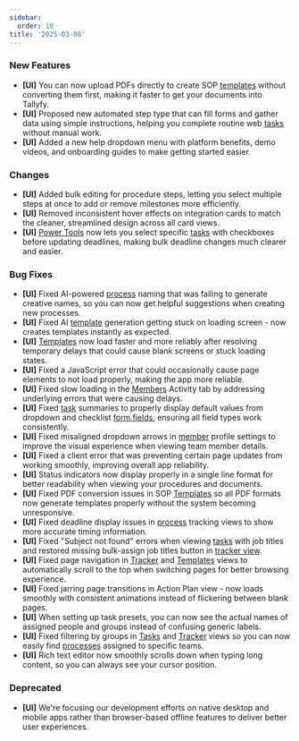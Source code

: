 ```yaml
---
sidebar:
  order: 10
title: '2025-03-08'
---
```


### New Features

- **[UI]** You can now upload PDFs directly to create SOP [templates](/products/pro/documenting/templates/) without converting them first, making it faster to get your documents into Tallyfy.
- **[UI]** Proposed new automated step type that can fill forms and gather data using simple instructions, helping you complete routine web [tasks](/products/pro/tracking-and-tasks/tasks/) without manual work.
- **[UI]** Added a new help dropdown menu with platform benefits, demo videos, and onboarding guides to make getting started easier.

### Changes

- **[UI]** Added bulk editing for procedure steps, letting you select multiple steps at once to add or remove milestones more efficiently.
- **[UI]** Removed inconsistent hover effects on integration cards to match the cleaner, streamlined design across all card views.
- **[UI]** [Power Tools](/products/pro/documenting/templates/how-can-power-tools-enhance-my-tallyfy-experience/) now lets you select specific [tasks](/products/pro/tracking-and-tasks/tasks/) with checkboxes before updating deadlines, making bulk deadline changes much clearer and easier.

### Bug Fixes

- **[UI]** Fixed AI-powered [process](/products/pro/tracking-and-tasks/processes/) naming that was failing to generate creative names, so you can now get helpful suggestions when creating new processes.
- **[UI]** Fixed AI [template](/products/pro/documenting/templates/) generation getting stuck on loading screen - now creates templates instantly as expected.
- **[UI]** [Templates](/products/pro/documenting/templates/) now load faster and more reliably after resolving temporary delays that could cause blank screens or stuck loading states.
- **[UI]** Fixed a JavaScript error that could occasionally cause page elements to not load properly, making the app more reliable.
- **[UI]** Fixed slow loading in the [Members](/products/pro/documenting/members/) Activity tab by addressing underlying errors that were causing delays.
- **[UI]** Fixed [task](/products/pro/tracking-and-tasks/tasks/) summaries to properly display default values from dropdown and checklist [form fields](/products/pro/tracking-and-tasks/tasks/what-are-form-fields-in-tallyfy/), ensuring all field types work consistently.
- **[UI]** Fixed misaligned dropdown arrows in [member](/products/pro/documenting/members/) profile settings to improve the visual experience when viewing team member details.
- **[UI]** Fixed a client error that was preventing certain page updates from working smoothly, improving overall app reliability.
- **[UI]** Status indicators now display properly in a single line format for better readability when viewing your procedures and documents.
- **[UI]** Fixed PDF conversion issues in SOP [Templates](/products/pro/documenting/templates/) so all PDF formats now generate templates properly without the system becoming unresponsive.
- **[UI]** Fixed deadline display issues in [process](/products/pro/tracking-and-tasks/processes/) tracking views to show more accurate timing information.
- **[UI]** Fixed "Subject not found" errors when viewing [tasks](/products/pro/tracking-and-tasks/tasks/) with job titles and restored missing bulk-assign job titles button in [tracker view](/products/pro/tracking-and-tasks/tracker-view/).
- **[UI]** Fixed page navigation in [Tracker](/products/pro/tracking-and-tasks/tracker-view/) and [Templates](/products/pro/documenting/templates/) views to automatically scroll to the top when switching pages for better browsing experience.
- **[UI]** Fixed jarring page transitions in Action Plan view - now loads smoothly with consistent animations instead of flickering between blank pages.
- **[UI]** When setting up task presets, you can now see the actual names of assigned people and groups instead of confusing generic labels.
- **[UI]** Fixed filtering by groups in [Tasks](/products/pro/tracking-and-tasks/tasks-view/) and [Tracker](/products/pro/tracking-and-tasks/tracker-view/) views so you can now easily find [processes](/products/pro/tracking-and-tasks/processes/) assigned to specific teams.
- **[UI]** Rich text editor now smoothly scrolls down when typing long content, so you can always see your cursor position.

### Deprecated

- **[UI]** We're focusing our development efforts on native desktop and mobile apps rather than browser-based offline features to deliver better user experiences.